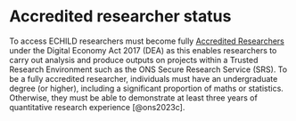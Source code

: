 # Accredited researcher status {#sec-access-accredited-researcher}

To access ECHILD researchers must become fully [Accredited Researchers](https://www.ons.gov.uk/aboutus/whatwedo/statistics/requestingstatistics/secureresearchservice/becomeanaccreditedresearcher) under the Digital Economy Act 2017 (DEA) as this enables researchers to carry out analysis and produce outputs on projects within a Trusted Research Environment such as the ONS Secure Research Service (SRS). To be a fully accredited researcher, individuals must have an undergraduate degree (or higher), including a significant proportion of maths or statistics. Otherwise, they must be able to demonstrate at least three years of quantitative research experience [@ons2023c].